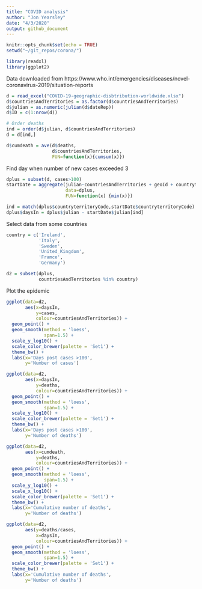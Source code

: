 ```yaml
---
title: "COVID analysis"
author: "Jon Yearsley"
date: "4/3/2020"
output: github_document
---
```


```r
knitr::opts_chunk$set(echo = TRUE)
setwd("~/git_repos/corona/")

library(readxl)
library(ggplot2)
```


Data downloaded from https://www.who.int/emergencies/diseases/novel-coronavirus-2019/situation-reports

```r
d = read_excel("COVID-19-geographic-disbtribution-worldwide.xlsx")
d$countriesAndTerritories = as.factor(d$countriesAndTerritories)
d$julian = as.numeric(julian(d$dateRep))
d$ID = c(1:nrow(d))

# Order deaths
ind = order(d$julian, d$countriesAndTerritories) 
d = d[ind,]

d$cumdeath = ave(d$deaths, 
                 d$countriesAndTerritories, 
                 FUN=function(x){cumsum(x)})
```


Find day when number of new cases exceeded 3
```r
dplus = subset(d, cases>100)
startDate = aggregate(julian~countriesAndTerritories + geoId + countryterritoryCode, 
                      data=dplus, 
                      FUN=function(x) {min(x)})

ind = match(dplus$countryterritoryCode,startDate$countryterritoryCode)
dplus$daysIn = dplus$julian - startDate$julian[ind]
```


Select data from some countries
```r
country = c('Ireland',
            'Italy',
            'Sweden',
            'United_Kingdom',
            'Framce', 
            'Germany')

d2 = subset(dplus, 
            countriesAndTerritories %in% country)
```

Plot the epidemic
```r
ggplot(data=d2,
       aes(x=daysIn, 
           y=cases, 
           colour=countriesAndTerritories)) +
  geom_point() + 
  geom_smooth(method = 'loess', 
              span=1.5) +
  scale_y_log10() +
  scale_color_brewer(palette = 'Set1') +
  theme_bw() + 
  labs(x='Days post cases >100',
       y='Number of cases')
```

```r
ggplot(data=d2,
       aes(x=daysIn, 
           y=deaths, 
           colour=countriesAndTerritories)) +
  geom_point() + 
  geom_smooth(method = 'loess', 
              span=1.5) +
  scale_y_log10() +
  scale_color_brewer(palette = 'Set1') +
  theme_bw() + 
  labs(x='Days post cases >100',
       y='Number of deaths')
```


```r
ggplot(data=d2,
       aes(x=cumdeath, 
           y=deaths, 
           colour=countriesAndTerritories)) +
  geom_point() + 
  geom_smooth(method = 'loess', 
              span=1.5) +
  scale_y_log10() +
  scale_x_log10() +
  scale_color_brewer(palette = 'Set1') +
  theme_bw() + 
  labs(x='Cumulative number of deaths',
       y='Number of deaths')
```



```r
ggplot(data=d2,
       aes(y=deaths/cases, 
           x=daysIn, 
           colour=countriesAndTerritories)) +
  geom_point() + 
  geom_smooth(method = 'loess', 
              span=1.5) +
  scale_color_brewer(palette = 'Set1') +
  theme_bw() + 
  labs(x='Cumulative number of deaths',
       y='Number of deaths')
```
